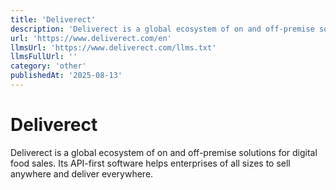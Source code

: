 ```yaml
---
title: 'Deliverect'
description: 'Deliverect is a global ecosystem of on and off-premise solutions for digital food sales. Its API-first software helps enterprises of all sizes to sell anywhere and deliver everywhere.'
url: 'https://www.deliverect.com/en'
llmsUrl: 'https://www.deliverect.com/llms.txt'
llmsFullUrl: ''
category: 'other'
publishedAt: '2025-08-13'
---
```


# Deliverect

Deliverect is a global ecosystem of on and off-premise solutions for digital food sales. Its API-first software helps enterprises of all sizes to sell anywhere and deliver everywhere.
